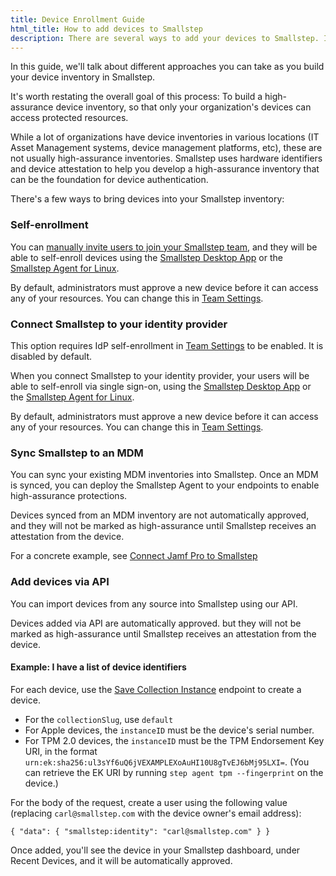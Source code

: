 ```yaml
---
title: Device Enrollment Guide
html_title: How to add devices to Smallstep
description: There are several ways to add your devices to Smallstep. In this guide, we talk through the options.
---
```


In this guide,
we'll talk about different approaches you can take
as you build your device inventory in Smallstep.

It's worth restating the overall goal of this process:
To build a high-assurance device inventory,
so that only your organization's devices
can access protected resources.

While a lot of organizations
have device inventories in various locations
(IT Asset Management systems, device management platforms, etc),
these are not usually high-assurance inventories.
Smallstep uses hardware identifiers
and device attestation
to help you develop a high-assurance inventory
that can be the foundation for device authentication.

There's a few ways to bring devices into your Smallstep inventory:

### Self-enrollment

You can [manually invite users
to join your Smallstep team](https://smallstep.com/app/?next=/users/invite),
and they will be able to self-enroll devices
using the [Smallstep Desktop App](./smallstep-app.mdx)
or the [Smallstep Agent for Linux](./smallstep-agent.mdx).

By default, administrators
must approve a new device
before it can access any of your resources.
You can change this in [Team Settings](https://smallstep.com/app/?next=/settings/team).

### Connect Smallstep to your identity provider

This option requires IdP self-enrollment in [Team Settings](https://smallstep.com/app/?next=/settings/team) to be enabled.
It is disabled by default.

When you connect Smallstep to your identity provider,
your users will be able to self-enroll
via single sign-on,
using the [Smallstep Desktop App](./smallstep-app.mdx)
or the [Smallstep Agent for Linux](./smallstep-agent.mdx).

By default, administrators
must approve a new device
before it can access any of your resources.
You can change this in [Team Settings](https://smallstep.com/app/?next=/settings/team).

### Sync Smallstep to an MDM

You can sync your existing MDM inventories into Smallstep.
Once an MDM is synced,
you can deploy the Smallstep Agent to your endpoints
to enable high-assurance protections.

Devices synced from an MDM inventory
are not automatically approved,
and they will not be marked as high-assurance
until Smallstep receives an attestation from the device.

For a concrete example,
see [Connect Jamf Pro to Smallstep](../tutorials/connect-jamf-pro-to-smallstep.mdx)


### Add devices via API

You can import devices from any source into Smallstep using our API.

Devices added via API are automatically approved.
but they will not be marked as high-assurance
until Smallstep receives an attestation from the device.

#### Example: I have a list of device identifiers

For each device, use the [Save Collection Instance](https://gateway.smallstep.com/v2023-11-01/operations/PutCollectionInstance) endpoint to create a device.
- For the `collectionSlug`, use `default`
- For Apple devices, the `instanceID` must be the device's serial number.
- For TPM 2.0 devices, the `instanceID` must be the TPM Endorsement Key URI, in the format `urn:ek:sha256:ul3sYf6uQ6jVEXAMPLEXoAuHI10U8gTvEJ6bMj95LXI=`. (You can retrieve the EK URI by running `step agent tpm --fingerprint` on the device.)

For the body of the request,
create a user using the following value 
(replacing `carl@smallstep.com` with the device owner's email address):

```
{ "data": { "smallstep:identity": "carl@smallstep.com" } }
```

Once added,
you'll see the device in your Smallstep dashboard,
under Recent Devices,
and it will be automatically approved.

